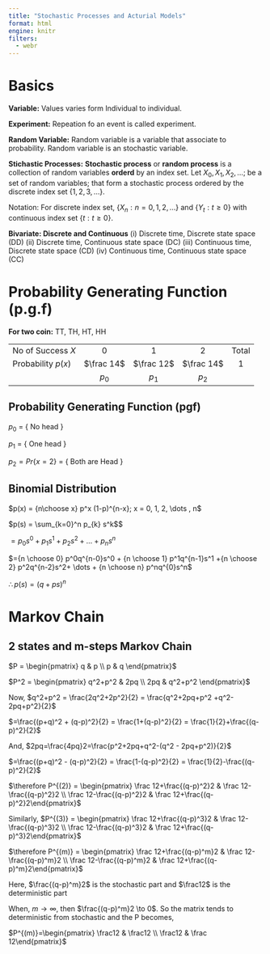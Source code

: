 ```yaml
---
title: "Stochastic Processes and Acturial Models"
format: html
engine: knitr
filters:
  - webr
---
```


# Basics

**Variable:** Values varies form Individual to individual.

**Experiment:** Repeation fo an event is called experiment.

**Random Variable:** Random variable is a variable that associate to probability. Random variable is an stochastic variable.

**Stichastic Processes:** **Stochastic process** or **random process** is a collection of random variables **orderd** by an index set. Let $X_0, X_1, X_2, \dots;$ be a set of random variables; that form a stochastic process ordered by the discrete index set $\{1, 2, 3, \dots\}$.

Notation: For discrete index set, $\{X_n:n=0,1,2,\dots\}$ and $\{Y_t:t\geq0\}$ with continuous index set $\{t:t\geq0\}$.

**Bivariate: Discrete and Continuous** (i) Discrete time, Discrete state space (DD) (ii) Discrete time, Continuous state space (DC) (iii) Continuous time, Discrete state space (CD) (iv) Continuous time, Continuous state space (CC)

# Probability Generating Function (p.g.f)

**For two coin:** TT, TH, HT, HH

|                    |            |            |            |       |
|--------------------|:----------:|:----------:|:----------:|:-----:|
| No of Success $X$  |     0      |     1      |     2      | Total |
| Probability $p(x)$ | $\frac 14$ | $\frac 12$ | $\frac 14$ |  $1$  |
|                    |   $p_0$    |   $p_1$    |   $p_2$    |       |

## Probability Generating Function (pgf)

$p_0$ = { No head }

$p_1$ = { One head }

$p_2 = Pr\{x=2\}$ = { Both are Head }

## Binomial Distribution

$p(x) = {n\choose x} p^x (1-p)^{n-x}; x = 0, 1, 2, \dots , n$

$p(s) = \sum_{k=0}^n p_{k} s^k$\$

$=p_0 s^0 + p_1 s^1 +p_2 s^2 + \dots + p_n s^n$

$={n \choose 0} p^0q^{n-0}s^0 + {n \choose 1} p^1q^{n-1}s^1 +{n \choose 2} p^2q^{n-2}s^2+ \dots + {n \choose n} p^nq^{0}s^n$

$\therefore p(s)=(q+ps)^n$

# Markov Chain

## 2 states and m-steps Markov Chain

$P = \begin{pmatrix} q & p \\ p & q \end{pmatrix}$

$P^2 = \begin{pmatrix} q^2+p^2 & 2pq \\ 2pq & q^2+p^2 \end{pmatrix}$

Now, $q^2+p^2 = \frac{2q^2+2p^2}{2} = \frac{q^2+2pq+p^2 +q^2-2pq+p^2}{2}$

$=\frac{(p+q)^2 + (q-p)^2}{2} = \frac{1+(q-p)^2}{2} = \frac{1}{2}+\frac{(q-p)^2}{2}$

And, $2pq=\frac{4pq}2=\frac{p^2+2pq+q^2-(q^2 - 2pq+p^2)}{2}$

$=\frac{(p+q)^2 - (q-p)^2}{2} = \frac{1-(q-p)^2}{2} = \frac{1}{2}-\frac{(q-p)^2}{2}$

$\therefore P^{(2)} = \begin{pmatrix} \frac 12+\frac{(q-p)^2}2 & \frac 12-\frac{(q-p)^2}2 \\ \frac 12-\frac{(q-p)^2}2 & \frac 12+\frac{(q-p)^2}2\end{pmatrix}$

Similarly, $P^{(3)} = \begin{pmatrix} \frac 12+\frac{(q-p)^3}2 & \frac 12-\frac{(q-p)^3}2 \\ \frac 12-\frac{(q-p)^3}2 & \frac 12+\frac{(q-p)^3}2\end{pmatrix}$

$\therefore P^{(m)} = \begin{pmatrix} \frac 12+\frac{(q-p)^m}2 & \frac 12-\frac{(q-p)^m}2 \\ \frac 12-\frac{(q-p)^m}2 & \frac 12+\frac{(q-p)^m}2\end{pmatrix}$

Here, $\frac{(q-p)^m}2$ is the stochastic part and $\frac12$ is the deterministic part

When, $m \to \infty$, then $\frac{(q-p)^m}2 \to 0$. So the matrix tends to deterministic from stochastic and the P becomes,

$P^{(m)}=\begin{pmatrix} \frac12 & \frac12 \\ \frac12 & \frac 12\end{pmatrix}$
